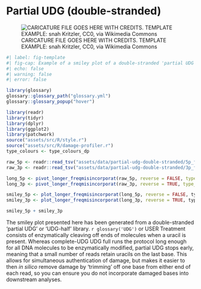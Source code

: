 # Partial UDG (double-stranded)

![CARICATURE FILE GOES HERE WITH CREDITS. TEMPLATE EXAMPLE: snah Kritzler, CC0, via Wikimedia Commons](assets/images/512px-Salvador_dali_als_Auge.jpg){#fig-template}


```r
#| label: fig-template
#| fig-cap: Example of a smiley plot of a double-stranded 'partial UDG' or 'UDG half' smiley plot. Data taken from library VLI092.A0101 (ERR8958796) of [@Andrades_Valtuena2022-tq]. Damage data generated using [DamageProfiler](/intro.qmd) and plotted using R and tidyverse packages [@Wickham2019-ot].
#| echo: false
#| warning: false
#| error: false

library(glossary)
glossary::glossary_path("glossary.yml")
glossary::glossary_popup("hover")

library(readr)
library(tidyr)
library(dplyr)
library(ggplot2)
library(patchwork)
source("assets/src/R/style.r")
source("assets/src/R/damage-profiler.r")
type_colours <- type_colours_dp

raw_5p <- readr::read_tsv("assets/data/partial-udg-double-stranded/5p_freq_misincorporations.txt", comment = "#")
raw_3p <- readr::read_tsv("assets/data/partial-udg-double-stranded/3p_freq_misincorporations.txt", comment = "#")

long_5p <- pivot_longer_freqmisincorporat(raw_5p, reverse = FALSE, type_colours = type_colours)
long_3p <- pivot_longer_freqmisincorporat(raw_3p, reverse = TRUE, type_colours = type_colours)

smiley_5p <- plot_longer_freqmisincorporat(long_5p, reverse = FALSE, type_colours)
smiley_3p <- plot_longer_freqmisincorporat(long_3p, reverse = TRUE, type_colours)

smiley_5p + smiley_3p

```

The smiley plot presented here has been generated from a double-stranded 'partial UDG' or 'UDG-half' library. `r glossary('UDG')` or USER Treatment consists of enzymatically cleaving off ends of molecules when a uracil is present. Whereas complete-UDG UDG full runs the protocol long enough for all DNA molecules to be enzymatically modified, partial UDG stops early, meaning that a small number of reads retain uracils on the last base. This allows for simultaneous authentication of damage, but makes it easier to then _in silico_ remove damage by 'trimming' off one base from either end of each read, so you can ensure you do not incorporate damaged bases into downstream analyses.

<!-- TODO complete dDescription  -->